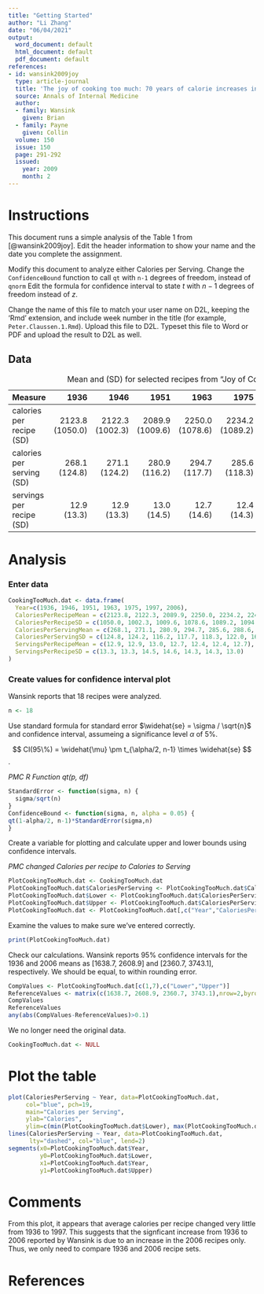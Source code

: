 ```yaml
---
title: "Getting Started"
author: "Li Zhang"
date: "06/04/2021"
output:
  word_document: default
  html_document: default
  pdf_document: default
references:
- id: wansink2009joy
  type: article-journal
  title: 'The joy of cooking too much: 70 years of calorie increases in classic recipes'
  source: Annals of Internal Medicine
  author:
  - family: Wansink
    given: Brian
  - family: Payne
    given: Collin
  volume: 150
  issue: 150
  page: 291-292
  issued:
    year: 2009
    month: 2
---
```


# Instructions

This document runs a simple analysis of the Table 1 from [@wansink2009joy]. Edit the header information to show your name and the date you complete the assignment.

Modify this document to analyze either Calories per Serving. Change the `ConfidenceBound` function to call `qt` with `n-1` degrees of freedom, instead of `qnorm` Edit the formula for confidence interval to state $t$ with $n-1$ degrees of freedom instead of $z$.

Change the name of this file to match your user name on D2L, keeping the 'Rmd' extension, and include week number in the title (for example, `Peter.Claussen.1.Rmd`). Upload this file to D2L. Typeset this file to Word or PDF and upload the result to D2L as well.


## Data
Measure | 1936 | 1946 | 1951 | 1963 | 1975 | 1997 | 2006 
:-------|-----:|-----:|-----:|-----:|-----:|-----:|-----:
calories per recipe (SD) | 2123.8 (1050.0) | 2122.3 (1002.3) | 2089.9 (1009.6) | 2250.0 (1078.6) | 2234.2 (1089.2) | 2249.6 (1094.8) | 3051.9 (1496.2)
calories per serving (SD) | 268.1 (124.8) | 271.1 (124.2) | 280.9 (116.2)  | 294.7 (117.7) | 285.6 (118.3) | 288.6 (122.0) | 384.4 (168.3)
servings per recipe (SD) | 12.9 (13.3) | 12.9 (13.3) | 13.0 (14.5) | 12.7 (14.6) | 12.4 (14.3) | 12.4 (14.3) | 12.7 (13.0)
Table: Mean and (SD) for selected recipes from "Joy of Cooking" 


# Analysis

### Enter data
```r
CookingTooMuch.dat <- data.frame(
  Year=c(1936, 1946, 1951, 1963, 1975, 1997, 2006),
  CaloriesPerRecipeMean = c(2123.8, 2122.3, 2089.9, 2250.0, 2234.2, 2249.6, 3051.9),
  CaloriesPerRecipeSD = c(1050.0, 1002.3, 1009.6, 1078.6, 1089.2, 1094.8, 1496.2),
  CaloriesPerServingMean = c(268.1, 271.1, 280.9, 294.7, 285.6, 288.6, 384.4),
  CaloriesPerServingSD = c(124.8, 124.2, 116.2, 117.7, 118.3, 122.0, 168.3),
  ServingsPerRecipeMean = c(12.9, 12.9, 13.0, 12.7, 12.4, 12.4, 12.7),
  ServingsPerRecipeSD = c(13.3, 13.3, 14.5, 14.6, 14.3, 14.3, 13.0)
)
```

### Create values for confidence interval plot

Wansink reports that 18 recipes were analyzed.

```r
n <- 18
```

Use standard formula for standard error $\widehat{se} = \sigma / \sqrt{n}$ and confidence interval, assumeing a significance level $\alpha$ of 5%.

$$
CI(95\%) = \widehat{\mu} \pm t_{\alpha/2, n-1} \times \widehat{se}
$$.

*PMC R Function qt(p, df)*
```r
StandardError <- function(sigma, n) {
  sigma/sqrt(n)
}
ConfidenceBound <- function(sigma, n, alpha = 0.05) {
qt(1-alpha/2, n-1)*StandardError(sigma,n)
}
```
Create a variable for plotting and calculate upper and lower bounds using confidence intervals.

*PMC changed Calories per recipe to Calories to Serving*

```r
PlotCookingTooMuch.dat <- CookingTooMuch.dat
PlotCookingTooMuch.dat$CaloriesPerServing <- PlotCookingTooMuch.dat$CaloriesPerServingMean
PlotCookingTooMuch.dat$Lower <- PlotCookingTooMuch.dat$CaloriesPerServing - ConfidenceBound(CookingTooMuch.dat$CaloriesPerServingSD, n)
PlotCookingTooMuch.dat$Upper <- PlotCookingTooMuch.dat$CaloriesPerServing + ConfidenceBound(CookingTooMuch.dat$CaloriesPerServingSD, n)
PlotCookingTooMuch.dat <- PlotCookingTooMuch.dat[,c("Year","CaloriesPerServing","Lower","Upper")]
```

Examine the values to make sure we've entered correctly.

```r
print(PlotCookingTooMuch.dat)
```

Check our calculations.  Wansink reports 95% confidence intervals for the 1936 and 2006 means as [1638.7, 2608.9] and [2360.7, 3743.1], respectively. We should be equal, to within rounding error.

```r
CompValues <- PlotCookingTooMuch.dat[c(1,7),c("Lower","Upper")]
ReferenceValues <- matrix(c(1638.7, 2608.9, 2360.7, 3743.1),nrow=2,byrow=TRUE)
CompValues
ReferenceValues
any(abs(CompValues-ReferenceValues)>0.1)
```


We no longer need the original data.
```r
CookingTooMuch.dat <- NULL
```

# Plot the table

```r
plot(CaloriesPerServing ~ Year, data=PlotCookingTooMuch.dat,
     col="blue", pch=19,
     main="Calories per Serving", 
     ylab="Calories", 
     ylim=c(min(PlotCookingTooMuch.dat$Lower), max(PlotCookingTooMuch.dat$Upper)))
lines(CaloriesPerServing ~ Year, data=PlotCookingTooMuch.dat, 
      lty="dashed", col="blue", lend=2)
segments(x0=PlotCookingTooMuch.dat$Year, 
         y0=PlotCookingTooMuch.dat$Lower, 
         x1=PlotCookingTooMuch.dat$Year, 
         y1=PlotCookingTooMuch.dat$Upper)
```

# Comments

From this plot, it appears that average calories per recipe changed very little from 1936 to 1997. This suggests that the signficant increase from 1936 to 2006 reported by Wansink is due to an increase in the 2006 recipes only. Thus, we only need to compare 1936 and 2006 recipe sets. 

# References



